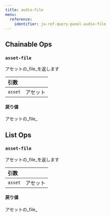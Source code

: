 ```yaml
---
title: audio-file
menu:
  reference:
    identifier: ja-ref-query-panel-audio-file
---
```


## Chainable Ops
<h3 id="asset-file"><code>asset-file</code></h3>

アセットの_file_を返します

| 引数 |  |
| :--- | :--- |
| `asset` | アセット |

#### 戻り値
アセットの_file_


## List Ops
<h3 id="asset-file"><code>asset-file</code></h3>

アセットの_file_を返します

| 引数 |  |
| :--- | :--- |
| `asset` | アセット |

#### 戻り値
アセットの_file_